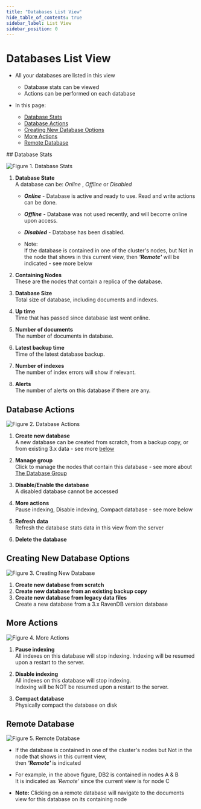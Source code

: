 ```yaml
---
title: "Databases List View"
hide_table_of_contents: true
sidebar_label: List View
sidebar_position: 0
---
```



# Databases List View
<Admonition type="note" title="">

* All your databases are listed in this view  
  * Database stats can be viewed  
  * Actions can be performed on each database  

* In this page:  
  * [Database Stats](../../../studio/server/databases/databases-list-view.mdx#database-stats)  
  * [Database Actions](../../../studio/server/databases/databases-list-view.mdx#database-actions)  
  * [Creating New Database Options](../../../studio/server/databases/databases-list-view.mdx#creating-new-database-options)  
  * [More Actions](../../../studio/server/databases/databases-list-view.mdx#more-actions)  
  * [Remote Database](../../../studio/server/databases/databases-list-view.mdx#remote-database)  
</Admonition>
## Database Stats

![Figure 1. Database Stats](./assets/database-stats.png)

1. **Database State**    
   A database can be: _Online_ , _Offline_ or _Disabled_        

   * ***Online***   - Database is active and ready to use. Read and write actions can be done.  
   * ***Offline***  - Database was not used recently, and will become online upon access.  
   * ***Disabled*** - Database has been disabled.  
  
   * Note:  
     If the database is contained in one of the cluster's nodes, but Not in the node that shows in this current view,
     then ***'Remote'*** will be indicated - see more below

2. **Containing Nodes**   
   These are the nodes that contain a replica of the database. 

3. **Database Size**    
   Total size of database, including documents and indexes.

4. **Up time**        
   Time that has passed since database last went online. 

5. **Number of documents**      
   The number of documents in database.

6. **Latest backup time**      
   Time of the latest database backup.
      
7. **Number of indexes**    
   The number of index errors will show if relevant.

8. **Alerts**    
   The number of alerts on this database if there are any.


## Database Actions

![Figure 2. Database Actions](./assets/database-actions-1.png)

1. **Create new database**  
   A new database can be created from scratch, from a backup copy, or from existing 3.x data - see more [below](databases-list-view#creating-new-database-options)  

2. **Manage group**  
   Click to manage the nodes that contain this database - see more about [The Database Group](../../../studio/database/settings/manage-database-group.mdx)  

3. **Disable/Enable the database**  
   A disabled database cannot be accessed  

4. **More actions**  
   Pause indexing, Disable indexing, Compact database - see more below  

5. **Refresh data**  
   Refresh the database stats data in this view from the server  

6. **Delete the database**  


## Creating New Database Options

![Figure 3. Creating New Database](./assets/database-actions-2.png)

1. **Create new database from scratch**   
2. **Create new database from an existing backup copy**   
3. **Create new database from legacy data files**      
   Create a new database from a 3.x RavenDB version database    



## More Actions

![Figure 4. More Actions](./assets/database-actions-3.png)

1. **Pause indexing**      
   All indexes on this database will stop indexing.
   Indexing will be resumed upon a restart to the server.  

2. **Disable indexing**     
   All indexes on this database will stop indexing.  
   Indexing will be NOT be resumed upon a restart to the server.  

3. **Compact database**   
   Physically compact the database on disk


## Remote Database

![Figure 5. Remote Database](./assets/database-actions-4.png)

* If the database is contained in one of the cluster's nodes but Not in the node that shows in this current view,  
  then ***'Remote'*** is indicated  

* For example, in the above figure, DB2 is contained in nodes A & B  
  It is indicated as _'Remote'_ since the current view is for node C  

* **Note:** Clicking on a remote database will navigate to the documents view for this database on its containing node  

